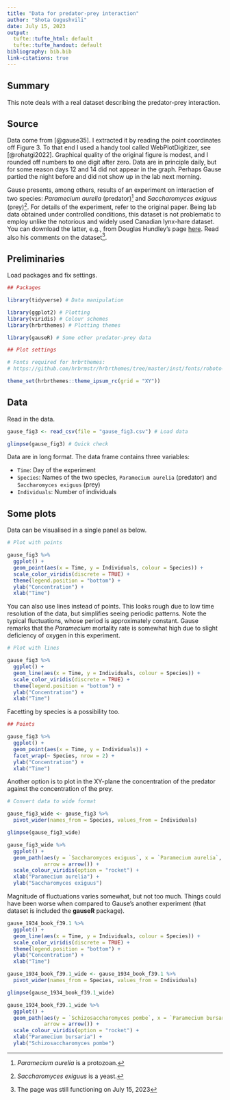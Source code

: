 ```yaml
---
title: "Data for predator-prey interaction"
author: "Shota Gugushvili"
date: July 15, 2023
output:
  tufte::tufte_html: default
  tufte::tufte_handout: default
bibliography: bib.bib
link-citations: true
---
```


## Summary

This note deals with a real dataset describing the predator-prey interaction.

## Source

Data come from  [@gause35]. I extracted it by reading the point coordinates off Figure 3. To that end I used a handy tool called WebPlotDigitizer, see [@rohatgi2022]. Graphical quality of the original figure is modest, and I rounded off numbers to one digit after zero. Data are in principle daily, but for some reason days 12 and 14 did not appear in the graph. Perhaps Gause partied the night before and did not show up in the lab next morning. 

Gause presents, among others, results of an experiment on interaction of two species: *Paramecium aurelia* (predator)^[*Paramecium aurelia* is a protozoan.] and *Saccharomyces exiguus* (prey)^[*Saccharomyces exiguus* is a yeast.]. For details of the experiment, refer to the original paper. Being lab data obtained under controlled conditions, this dataset is not problematic to employ unlike the notorious and widely used Canadian lynx-hare dataset. You can download the latter, e.g., from Douglas Hundley's page [here](http://people.whitman.edu/~hundledr/courses/M250F03/M250.html). Read also his comments on the dataset^[The page was still functioning on July 15, 2023].

## Preliminaries

Load packages and fix settings.

```r
## Packages

library(tidyverse) # Data manipulation

library(ggplot2) # Plotting
library(viridis) # Colour schemes
library(hrbrthemes) # Plotting themes

library(gauseR) # Some other predator-prey data

## Plot settings

# Fonts required for hrbrthemes:
# https://github.com/hrbrmstr/hrbrthemes/tree/master/inst/fonts/roboto-condensed

theme_set(hrbrthemes::theme_ipsum_rc(grid = "XY"))
```

## Data

Read in the data.

```r
gause_fig3 <- read_csv(file = "gause_fig3.csv") # Load data

glimpse(gause_fig3) # Quick check
```

Data are in long format. The data frame contains three variables:

- `Time`: Day of the experiment
- `Species`: Names of the two species, `Paramecium aurelia` (predator) and `Saccharomyces exiguus` (prey)
- `Individuals`: Number of individuals

## Some plots

Data can be visualised in a single panel as below.

```r
# Plot with points

gause_fig3 %>%
  ggplot() +
  geom_point(aes(x = Time, y = Individuals, colour = Species)) +
  scale_color_viridis(discrete = TRUE) +
  theme(legend.position = "bottom") +
  ylab("Concentration") +
  xlab("Time") 
```

You can also use lines instead of points. This looks rough due to low time resolution of the data, but simplifies seeing periodic patterns. Note the typical fluctuations, whose period is approximately constant. Gause remarks that the *Paramecium* mortality rate is somewhat high due to slight deficiency of oxygen in this experiment.

```r
# Plot with lines

gause_fig3 %>%
  ggplot() +
  geom_line(aes(x = Time, y = Individuals, colour = Species)) +
  scale_color_viridis(discrete = TRUE) +
  theme(legend.position = "bottom") +
  ylab("Concentration") +
  xlab("Time") 
```

Facetting by species is a possibility too.

```r
## Points

gause_fig3 %>%
  ggplot() +
  geom_point(aes(x = Time, y = Individuals)) +
  facet_wrap(~ Species, nrow = 2) +
  ylab("Concentration") +
  xlab("Time") 
```


Another option is to plot in the XY-plane the concentration of the predator against the concentration of the prey.

```r
# Convert data to wide format

gause_fig3_wide <- gause_fig3 %>%
  pivot_wider(names_from = Species, values_from = Individuals)

glimpse(gause_fig3_wide)

gause_fig3_wide %>%
  ggplot() +
  geom_path(aes(y = `Saccharomyces exiguus`, x = `Paramecium aurelia`, colour = Time),
            arrow = arrow()) +
  scale_colour_viridis(option = "rocket") +
  xlab("Paramecium aurelia") +
  ylab("Saccharomyces exiguus")
```

Magnitude of fluctuations varies somewhat, but not too much. Things could have been worse when compared to Gause's another experiment (that dataset is included the **gauseR** package). 

```r
gause_1934_book_f39.1 %>%
  ggplot() +
  geom_line(aes(x = Time, y = Individuals, colour = Species)) +
  scale_color_viridis(discrete = TRUE) +
  theme(legend.position = "bottom") +
  ylab("Concentration") +
  xlab("Time") 
```


```r
gause_1934_book_f39.1_wide <- gause_1934_book_f39.1 %>%
  pivot_wider(names_from = Species, values_from = Individuals)

glimpse(gause_1934_book_f39.1_wide)

gause_1934_book_f39.1_wide %>%
  ggplot() +
  geom_path(aes(y = `Schizosaccharomyces pombe`, x = `Paramecium bursaria`, colour = Time),
            arrow = arrow()) +
  scale_colour_viridis(option = "rocket") +
  xlab("Paramecium bursaria") +
  ylab("Schizosaccharomyces pombe")
```

